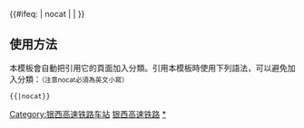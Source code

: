 {{鐵道路線|
| 模板名稱 = 西银铁路
| 名稱 = [[银西高速铁路]]
| 代表色 = #0033c9
| Logo = [[File:China Railways.svg|17px]]
| 背景顏色 = #FFFFFF
| 車站列表 = [[銀川站|銀川]] - ''[[銀川東站|銀川東]]'' - [[河東機場站|河東機場]] - [[靈武北站|靈武北]] - [[吳忠站|吳忠]] - [[白土崗站|白土崗]] - [[惠安堡站|惠安堡]] - [[甜水堡站|甜水堡]] - [[洪德站|洪德]] - [[環縣站|環縣]] - [[曲子站|曲子]] - [[慶城站|慶城]] - [[慶陽站|慶陽]] - [[寧縣站|寧縣]] - [[彬州东站|彬州東]] - [[永壽西站|永壽西]] - [[乾縣站|乾縣]] - [[禮泉南站|禮泉南]] - [[咸阳北站|咸阳北]] - [[西安北站|西安北]]
}}<includeonly>{{#ifeq: {{{1}}} | nocat | <!--空--> | [[Category:银西高速铁路车站]] }}</includeonly><noinclude>

==使用方法==
本模板會自動把引用它的頁面加入分類。引用本模板時使用下列語法，可以避免加入分類：<small>（注意nocat必須為英文小寫）</small>
 <nowiki>{{</nowiki>{{PAGENAME}}<nowiki>|nocat}}</nowiki>
[[Category:中國鐵路路線模板|银西高速铁路]]
[[Category:银西高速铁路车站|*]]
</noinclude>